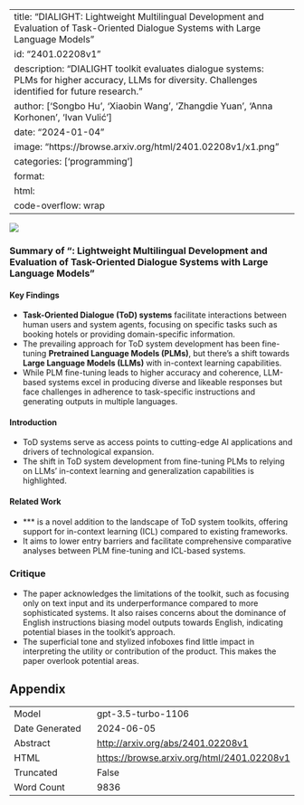 
---
title: "DIALIGHT: Lightweight Multilingual Development and Evaluation of Task-Oriented Dialogue Systems with Large Language Models"
id: "2401.02208v1"
description: "DIALIGHT toolkit evaluates dialogue systems: PLMs for higher accuracy, LLMs for diversity. Challenges identified for future research."
author: ['Songbo Hu', 'Xiaobin Wang', 'Zhangdie Yuan', 'Anna Korhonen', 'Ivan Vulić']
date: "2024-01-04"
image: "https://browse.arxiv.org/html/2401.02208v1/x1.png"
categories: ['programming']
format:
  html:
    code-overflow: wrap
---

![](https://browse.arxiv.org/html/2401.02208v1/x1.png)

### Summary of "\toolkit: Lightweight Multilingual Development and Evaluation of Task-Oriented Dialogue Systems with Large Language Models"

#### Key Findings
- **Task-Oriented Dialogue (ToD) systems** facilitate interactions between human users and system agents, focusing on specific tasks such as booking hotels or providing domain-specific information.
- The prevailing approach for ToD system development has been fine-tuning **Pretrained Language Models (PLMs)**, but there's a shift towards **Large Language Models (LLMs)** with in-context learning capabilities.
- While PLM fine-tuning leads to higher accuracy and coherence, LLM-based systems excel in producing diverse and likeable responses but face challenges in adherence to task-specific instructions and generating outputs in multiple languages.
  
#### Introduction
- ToD systems serve as access points to cutting-edge AI applications and drivers of technological expansion.
- The shift in ToD system development from fine-tuning PLMs to relying on LLMs' in-context learning and generalization capabilities is highlighted.
  
#### Related Work
- **\toolkit** is a novel addition to the landscape of ToD system toolkits, offering support for in-context learning (ICL) compared to existing frameworks.
- It aims to lower entry barriers and facilitate comprehensive comparative analyses between PLM fine-tuning and ICL-based systems.

### Critique
- The paper acknowledges the limitations of the toolkit, such as focusing only on text input and its underperformance compared to more sophisticated systems. It also raises concerns about the dominance of English instructions biasing model outputs towards English, indicating potential biases in the toolkit's approach.
- The superficial tone and stylized infoboxes find little impact in interpreting the utility or contribution of the product. This makes the paper overlook potential areas.

## Appendix

|          |          |
|----------|----------|
| Model     | gpt-3.5-turbo-1106       |
| Date Generated     | 2024-06-05       |
| Abstract | [http://arxiv.org/abs/2401.02208v1](http://arxiv.org/abs/2401.02208v1)        |
| HTML     | [https://browse.arxiv.org/html/2401.02208v1](https://browse.arxiv.org/html/2401.02208v1)       |
| Truncated       | False       |
| Word Count       | 9836       |